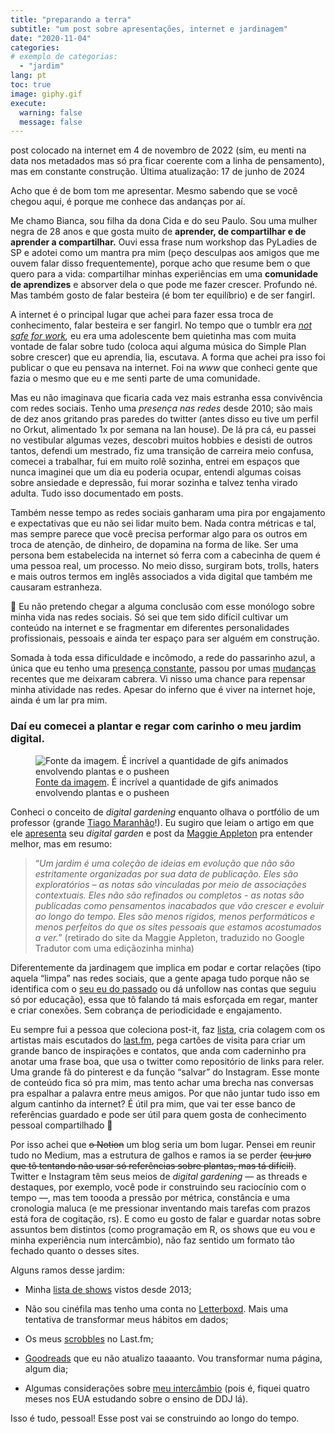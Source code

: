 ```yaml
---
title: "preparando a terra"
subtitle: "um post sobre apresentações, internet e jardinagem"
date: "2020-11-04"
categories: 
# exemplo de categorias:
  - "jardim"
lang: pt
toc: true 
image: giphy.gif
execute: 
  warning: false
  message: false
---
```


::: callout-note
post colocado na internet em 4 de novembro de 2022 (sim, eu menti na data nos metadados mas só pra ficar coerente com a linha de pensamento), mas em constante construção. Última atualização: 17 de junho de 2024
:::

Acho que é de bom tom me apresentar. Mesmo sabendo que se você chegou aqui, é porque me conhece das andanças por aí.

Me chamo Bianca, sou filha da dona Cida e do seu Paulo. Sou uma mulher negra de 28 anos e que gosta muito de **aprender, de compartilhar e de aprender a compartilhar.** Ouvi essa frase num workshop das PyLadies de SP e adotei como um mantra pra mim (peço desculpas aos amigos que me ouvem falar disso frequentemente), porque acho que resume bem o que quero para a vida: compartilhar minhas experiências em uma **comunidade de aprendizes** e absorver dela o que pode me fazer crescer. Profundo né. Mas também gosto de falar besteira (é bom ter equilíbrio) e de ser fangirl.

A internet é o principal lugar que achei para fazer essa troca de conhecimento, falar besteira e ser fangirl. No tempo que o tumblr era [*not safe for work*](https://staff.tumblr.com/post/180758987165/a-better-more-positive-tumblr)*,* eu era uma adolescente bem quietinha mas com muita vontade de falar sobre tudo (coloca aqui alguma música do Simple Plan sobre crescer) que eu aprendia, lia, escutava. A forma que achei pra isso foi publicar o que eu pensava na internet. Foi na *www* que conheci gente que fazia o mesmo que eu e me senti parte de uma comunidade.

Mas eu não imaginava que ficaria cada vez mais estranha essa convivência com redes sociais. Tenho uma *presença nas redes* desde 2010; são mais de dez anos gritando pras paredes do twitter (antes disso eu tive um perfil no Orkut, alimentado 1x por semana na lan house). De lá pra cá, eu passei no vestibular algumas vezes, descobri muitos hobbies e desisti de outros tantos, defendi um mestrado, fiz uma transição de carreira meio confusa, comecei a trabalhar, fui em muito rolê sozinha, entrei em espaços que nunca imaginei que um dia eu poderia ocupar, entendi algumas coisas sobre ansiedade e depressão, fui morar sozinha e talvez tenha virado adulta. Tudo isso documentado em posts.

Também nesse tempo as redes sociais ganharam uma pira por engajamento e expectativas que eu não sei lidar muito bem. Nada contra métricas e tal, mas sempre parece que você precisa performar algo para os outros em troca de atenção, de dinheiro, de dopamina na forma de like. Ser uma persona bem estabelecida na internet só ferra com a cabecinha de quem é uma pessoa real, um processo. No meio disso, surgiram bots, trolls, haters e mais outros termos em inglês associados a vida digital que também me causaram estranheza.

::: {.callout-note appearance="simple"}
💭 Eu não pretendo chegar a alguma conclusão com esse monólogo sobre minha vida nas redes sociais. Só sei que tem sido difícil cultivar um conteúdo na internet e se fragmentar em diferentes personalidades profissionais, pessoais e ainda ter espaço para ser alguém em construção.
:::

Somada à toda essa dificuldade e incômodo, a rede do passarinho azul, a única que eu tenho uma [presença constante](https://twitter.com/biancamuniz__), passou por umas [mudanças](https://href.li/?https://nucleo.jor.br/curtas/2022-10-28-elon-musk-e-o-novo-dono-do-twitter/) recentes que me deixaram cabrera. Vi nisso uma chance para repensar minha atividade nas redes. Apesar do inferno que é viver na internet hoje, ainda é um lar pra mim.

### Daí eu comecei a plantar e regar com carinho o meu jardim digital.

![[Fonte da imagem](https://giphy.com/stickers/plant-pusheen-Y3ksQyRozoCYjMXBQc). É incrível a quantidade de gifs animados envolvendo plantas e o pusheen](https://media0.giphy.com/media/v1.Y2lkPTc5MGI3NjExYTZnMGRmYXhwb2x2cm1lMDF5NzN5a25vOW5taXZtd3k3c3dmbGV4ciZlcD12MV9pbnRlcm5hbF9naWZfYnlfaWQmY3Q9cw/Y3ksQyRozoCYjMXBQc/giphy.gif)

Conheci o conceito de *digital gardening* enquanto olhava o portfólio de um professor (grande [Tiago Maranhão](https://www.tiago.wtf/)!). Eu sugiro que leiam o artigo em que ele [apresenta](https://www.tiago.wtf/words/) seu *digital garden* e post da [Maggie Appleton](https://maggieappleton.com/garden-history) pra entender melhor, mas em resumo:

> “*Um jardim é uma coleção de ideias em evolução que não são estritamente organizadas por sua data de publicação. Eles são exploratórios – as notas são vinculadas por meio de associações contextuais. Eles não são refinados ou completos - as notas são publicadas como pensamentos inacabados que vão crescer e evoluir ao longo do tempo. Eles são menos rígidos, menos performáticos e menos perfeitos do que os sites pessoais que estamos acostumados a ver.*” (retirado do site da Maggie Appleton, traduzido no Google Tradutor com uma ediçãozinha minha)

Diferentemente da jardinagem que implica em podar e cortar relações (tipo aquela “limpa” nas redes sociais, que a gente apaga tudo porque não se identifica com o [seu eu do passado](https://media3.giphy.com/media/cNTZ2Ln1Q1ZZAODLbj/giphy.gif?cid=ecf05e47gl5vanhoq4n9041fq0461jn3g9ac2fqdax0f3kex&rid=giphy.gif&ct=g) ou dá unfollow nas contas que seguiu só por educação), essa que tô falando tá mais esforçada em regar, manter e criar conexões. Sem cobrança de periodicidade e engajamento.

Eu sempre fui a pessoa que coleciona post-it, faz [lista](https://listography.com/bianva), cria colagem com os artistas mais escutados do [last.fm](https://www.last.fm/pt/user/biancamuniz12), pega cartões de visita para criar um grande banco de inspirações e contatos, que anda com caderninho pra anotar uma frase boa, que usa o twitter como repositório de links para reler. Uma grande fã do pinterest e da função “salvar” do Instagram. Esse monte de conteúdo fica só pra mim, mas tento achar uma brecha nas conversas pra espalhar a palavra entre meus amigos. Por que não juntar tudo isso em algum cantinho da internet? É útil pra mim, que vai ter esse banco de referências guardado e pode ser útil para quem gosta de conhecimento pessoal compartilhado 🙂

Por isso achei que ~~o Notion~~ um blog seria um bom lugar. Pensei em reunir tudo no Medium, mas a estrutura de galhos e ramos ia se perder ~~(eu juro que tô tentando não usar só referências sobre plantas, mas tá difícil)~~. Twitter e Instagram têm seus meios de *digital gardening* — as threads e destaques, por exemplo, você pode ir construindo seu raciocínio com o tempo —, mas tem toooda a pressão por métrica, constância e uma cronologia maluca (e me pressionar inventando mais tarefas com prazos está fora de cogitação, rs). E como eu gosto de falar e guardar notas sobre assuntos bem distintos (como programação em R, os shows que eu vou e minha experiência num intercâmbio), não faz sentido um formato tão fechado quanto o desses sites.

Alguns ramos desse jardim:

-   Minha [lista de shows](https://listography.com/bianva) vistos desde 2013;

-   Não sou cinéfila mas tenho uma conta no [Letterboxd](https://letterboxd.com/biancamuniz/). Mais uma tentativa de transformar meus hábitos em dados;

-   Os meus [scrobbles](https://www.last.fm/user/biancamuniz12) no Last.fm;

-   [Goodreads](https://www.goodreads.com/user/show/60381778-bianca) que eu não atualizo taaaanto. Vou transformar numa página, algum dia;

-   Algumas considerações sobre [meu intercâmbio](https://biancamuniz.notion.site/interc-mbio-AUSPIN-54b71bfe93134a319ed8e920e39571cf) (pois é, fiquei quatro meses nos EUA estudando sobre o ensino de DDJ lá).

Isso é tudo, pessoal! Esse post vai se construindo ao longo do tempo.
